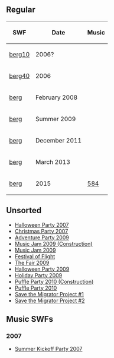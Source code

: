 {{CPW|Iceberg|Icebergue}}

==Regular==
{|class="wikitable" style="margin: 1em auto;"
!SWF!!Date!!Music
|-
|[[Media:ArtworkRoomsBerg10.swf|berg10]]||2006?||{{n/a}}
|-
|[[Media:ArtworkRoomsBerg40.swf|berg40]]||2006||{{n/a}}
|-
|[[Media:RoomsBerg-Feb2008.swf|berg]]||February 2008||{{n/a}}
|-
|[[Media:RoomsBerg.swf|berg]]||Summer 2009||{{n/a}}
|-
|[[Media:RoomsBerg-Dec2011.swf|berg]]||December 2011||{{n/a}}
|-
|[[Media:RoomsBerg-Mar2013.swf|berg]]||March 2013||{{n/a}}
|-
|[[Media:RoomsBerg-2015.swf|berg]]||2015||[[Media:Music584.swf|584]]
|}

==Unsorted==
*[[Media:RoomsBerg-HalloweenParty2007.swf|Halloween Party 2007]]
*[http://archives.clubpenguinwiki.info/swf.cpcheats.info/rooms/unknown_year/Christmas_Files/IceBerg.swf Christmas Party 2007]
*[http://archives.clubpenguinwiki.info/swf.cpcheats.info/rooms/2009/adventure_party_june_2009/berg.swf Adventure Party 2009]
*[http://archives.clubpenguinwiki.info/swf.cpcheats.info/rooms/2009/music_jam_july_2009/construction/berg.swf Music Jam 2009 (Construction)]
*[http://archives.clubpenguinwiki.info/swf.cpcheats.info/rooms/2009/music_jam_july_2009/berg.swf Music Jam 2009]
*[[Media:FestivalOfFlightBerg.swf|Festival of Flight]]
*[http://archives.clubpenguinwiki.info/swf.cpcheats.info/rooms/2009/the_fair_september_2009/berg.swf The Fair 2009]
*[http://archives.clubpenguinwiki.info/swf.cpcheats.info/rooms/2009/halloween_october_2009/berg.swf Halloween Party 2009]
*[http://archives.clubpenguinwiki.info/swf.cpcheats.info/rooms/2009/christmas_december_2009/main_party/rooms/berg.swf Holiday Party 2009]
*[http://archives.clubpenguinwiki.info/swf.cpcheats.info/rooms/2010/puffle_party_febuary/before_party/berg.swf Puffle Party 2010 (Construction)]
*[http://archives.clubpenguinwiki.info/swf.cpcheats.info/rooms/2010/puffle_party_febuary/berg.swf Puffle Party 2010]
*[http://archives.clubpenguinwiki.info/swf.cpcheats.info/rooms/2008/rockhopper_crash_full_files/berg401.swf Save the Migrator Project #1]
*[http://archives.clubpenguinwiki.info/swf.cpcheats.info/rooms/2008/rockhopper_crash_full_files/party/berg40.swf Save the Migrator Project #2]

==Music SWFs==
===2007===
*[[Media:Music204.swf|Summer Kickoff Party 2007]]

{{places}}